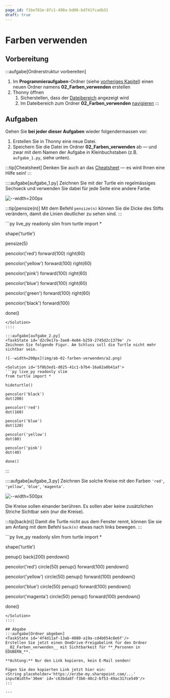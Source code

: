 ```yaml
---
page_id: f1be781e-87c1-490a-bd06-bd741fcadb31
draft: true
---
```



# Farben verwenden
## Vorbereitung
:::aufgabe[Ordnerstruktur vorbereiten]
<TaskState id='edf3a53f-fe63-43b0-b72c-532ee49c187b' />
1. Im __Programmieraufgaben__-Ordner (siehe [vorheriges Kapitel](Turtle-Bewegen)) einen neuen Ordner namens __02_Farben_verwenden__ erstellen
3. Thonny öffnen
   1. Sicherstellen, dass der [Dateibereich](../Thonny/Thonny-Verwenden#dateibereich) angezeigt wird
   2. Im Dateibereich zum Ordner __02_Farben_verwenden__ [navigieren](../Thonny/Thonny-Verwenden#navigieren)
:::

## Aufgaben
Gehen Sie **bei jeder dieser Aufgaben** wieder folgendermassen vor:
1. Erstellen Sie in Thonny eine neue Datei.
2. Speichern Sie die Datei im Ordner __02_Farben_verwenden__ ab — und zwar mit dem Namen der Aufgabe in Kleinbuchstaben (z.B. `aufgabe_1.py`, siehe unten).

:::tip[Cheatsheet]
Denken Sie auch an das [Cheatsheet](Cheatsheet-Turtle-Befehle) — es wird Ihnen eine Hilfe sein!
:::

::::aufgabe[aufgabe_1.py]
<TaskState id='c7293cfe-20f5-42a6-bbd0-d098e2976568' />
Zeichnen Sie mit der Turtle ein regelmässiges Sechseck und verwenden Sie dabei für jede Seite eine andere Farbe.

![--width=200px](img/ab-02-farben-verwenden/a1.png)

:::tip[pensize(n)]
Mit dem Befehl `pensize(n)` können Sie die Dicke des Stifts verändern, damit die Linien deutlicher zu sehen sind.
:::

<Solution id='3b710afe-5484-4802-8168-55fe901bd31c'>
  ```py live_py readonly slim
  from turtle import *

  shape('turtle')

  pensize(5)

  pencolor('red')
  forward(100)
  right(60)

  pencolor('yellow')
  forward(100)
  right(60)

  pencolor('pink')
  forward(100)
  right(60)

  pencolor('blue')
  forward(100)
  right(60)

  pencolor('green')
  forward(100)
  right(60)

  pencolor('black')
  forward(100)

  done()
  ```
</Solution>
::::

:::aufgabe[aufgabe_2.py]
<TaskState id='d2c9e17a-3ae8-4e84-b259-2745d2c1379e' />
Zeichnen Sie folgende Figur. Am Schluss soll die Turtle nicht mehr sichtbar sein.

![--width=200px](img/ab-02-farben-verwenden/a2.png)

<Solution id='5f8b3ed1-d025-41c1-b7b4-16a82a0b41af'>
  ```py live_py readonly slim
  from turtle import *

  hideturtle()

  pencolor('black')
  dot(200)

  pencolor('red')
  dot(160)

  pencolor('blue')
  dot(120)

  pencolor('yellow')
  dot(80)

  pencolor('pink')
  dot(40)

  done()
  ```
</Solution>
:::

::::aufgabe[aufgabe_3.py]
<TaskState id='fa754d9e-90b6-4418-96e8-feae18ad3955' />
Zeichnen Sie solche Kreise mit den Farben `'red'`, `'yellow'`, `'blue'`, `'magenta'`.

![--width=500px](img/ab-02-farben-verwenden/a3.png)

Die Kreise sollen einander berühren. Es sollen aber keine zusätzlichen Striche Sichtbar sein (nur die Kreise).

:::tip[back(n)]
Damit die Turtle nicht aus dem Fenster rennt, können Sie sie am Anfang mit dem Befehl `back(n)` etwas nach links bewegen.
:::

<Solution id='6dd5c050-76cc-4577-8d22-80911272bc6c'>
  ```py live_py readonly slim
  from turtle import *

  shape('turtle')

  penup()
  back(200)
  pendown()

  pencolor('red')
  circle(50)
  penup()
  forward(100)
  pendown()

  pencolor('yellow')
  circle(50)
  penup()
  forward(100)
  pendown()

  pencolor('blue')
  circle(50)
  penup()
  forward(100)
  pendown()

  pencolor('magenta')
  circle(50)
  penup()
  forward(100)
  pendown()

  done()
  ```
</Solution>
::::

## Abgabe
:::aufgabe[Ordner abgeben]
<TaskState id='4f4d11af-13ab-4080-a19a-cd4b054c8e6f'/>
Erstellen Sie jetzt einen OneDrive-Freigabelink für den Ordner __02_Farben_verwenden__ mit Sichtbarkeit für **_Personen in EDUBERN_**.

**Achtung:** Nur den Link kopieren, kein E-Mail senden!

Fügen Sie den kopierten Link jetzt hier ein:
<String placeholder='https://erzbe-my.sharepoint.com/...' inputWidth='30em' id='c63bda8f-f3b6-40c2-bf53-49ac317ce549'/>
:::

---